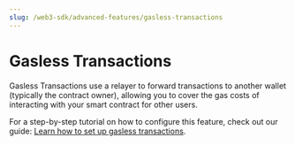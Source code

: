 ---
slug: /web3-sdk/advanced-features/gasless-transactions
---


# Gasless Transactions

Gasless Transactions use a relayer to forward transactions to another wallet (typically the contract owner),
allowing you to cover the gas costs of interacting with your smart contract for other users.

For a step-by-step tutorial on how to configure this feature, check out our guide: [Learn how to set up gasless transactions](/guides/setup-gasless-transactions).
